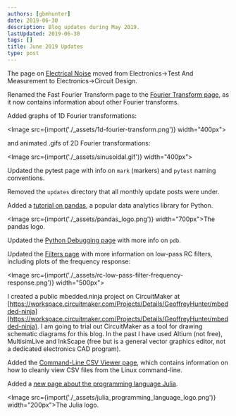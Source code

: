 ```yaml
---
authors: [gbmhunter]
date: 2019-06-30
description: Blog updates during May 2019.
lastUpdated: 2019-06-30
tags: []
title: June 2019 Updates
type: post
---
```


The page on [Electrical Noise](/electronics/circuit-design/electrical-noise) moved from Electronics->Test And Measurement to Electronics->Circuit Design.

Renamed the Fast Fourier Transform page to the [Fourier Transform page](/programming/signal-processing/fourier-transforms), as it now contains information about other Fourier transforms.

Added graphs of 1D Fourier transformations:

<Image src={import('./_assets/1d-fourier-transform.png')} width="400px"></Image>

and animated .gifs of 2D Fourier transformations:

<Image src={import('./_assets/sinusoidal.gif')} width="400px"></Image>

Updated the pytest page with info on `mark` (markers) and `pytest` naming conventions.

Removed the `updates` directory that all monthly update posts were under.

Added a [tutorial on pandas](/programming/languages/python/pandas), a popular data analytics library for Python.

<Image src={import('./_assets/pandas_logo.png')} width="700px">The pandas logo.</Image>

Updated the [Python Debugging page](/programming/languages/python/python-debugging) with more info on `pdb`.

Updated the [Filters page](/electronics/circuit-design/analogue-filters) with more information on low-pass RC filters, including plots of the frequency response:

<Image src={import('./_assets/rc-low-pass-filter-frequency-response.png')} width="500px"></Image>

I created a public mbedded.ninja project on CircuitMaker at [https://workspace.circuitmaker.com/Projects/Details/GeoffreyHunter/mbedded-ninja](https://workspace.circuitmaker.com/Projects/Details/GeoffreyHunter/mbedded-ninja). I am going to trial out CircuitMaker as a tool for drawing schematic diagrams for this blog. In the past I have used Altium (not free), MultisimLive and InkScape (free but is a general vector graphics editor, not a dedicated electronics CAD program).

Added the [Command-Line CSV Viewer page](/programming/operating-systems/linux/command-line-csv-viewer), which contains information on how to cleanly view CSV files from the Linux command-line.

Added a [new page about the programming language Julia](/programming/languages/julia).

<Image src={import('./_assets/julia_programming_language_logo.png')} width="200px">The Julia logo.</Image>
